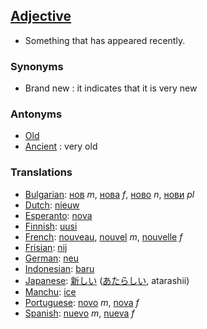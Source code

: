 ==[[Adjective]]==

*Something that has appeared recently.

===Synonyms===

*Brand new : it indicates that it is very new

===Antonyms===

*[[Old]]
*[[Ancient]] : very old

===Translations===

*[[Bulgarian]]: [[нов]] ''m'', [[нова]] ''f'', [[ново]] ''n'', [[нови]] ''pl''
*[[Dutch]]: [[nieuw]]
*[[Esperanto]]: [[nova]]
*[[Finnish]]: [[uusi]]
*[[French]]: [[nouveau]], [[nouvel]] ''m'', [[nouvelle]] ''f''
*[[Frisian]]: [[nij]]
*[[German]]: [[neu]]
*[[Indonesian]]: [[baru]]
*[[Japanese]]: [[新しい]] ([[あたらしい]], atarashii)
*[[Manchu]]: [[ice]]
*[[Portuguese]]: [[novo]] ''m'', [[nova]] ''f''
*[[Spanish]]: [[nuevo]] ''m'', [[nueva]] ''f''